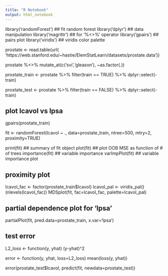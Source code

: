 ```yaml
---
title: "R Notebook"
output: html_notebook
---
```


library('randomForest')  ## fit random forest
library('dplyr')    ## data manipulation
library('magrittr') ## for '%<>%' operator
library('gpairs')   ## pairs plot
library('viridis')  ## viridis color palette

prostate <- 
  read.table(url(
    'https://web.stanford.edu/~hastie/ElemStatLearn/datasets/prostate.data'))

prostate %<>%
  mutate_at(c('svi','gleason'), ~as.factor(.))  

prostate_train <- prostate %>%
  filter(train == TRUE) %>%
  dplyr::select(-train)


prostate_test <- prostate %>%
  filter(train == FALSE) %>%
  dplyr::select(-train)

## plot lcavol vs lpsa
gpairs(prostate_train)

fit <- randomForest(lcavol ~ ., data=prostate_train, 
                    ntree=500, mtry=2, proximity=TRUE)

print(fit)          ## summary of fit object
plot(fit)           ## plot OOB MSE as function of # of trees
importance(fit)     ## variable importance 
varImpPlot(fit)     ## variable importance plot

## proximity plot
lcavol_fac <- factor(prostate_train$lcavol)
lcavol_pal <- viridis_pal()(nlevels(lcavol_fac))
MDSplot(fit, fac=lcavol_fac, palette=lcavol_pal)

## partial dependence plot for 'lpsa'
partialPlot(fit, pred.data=prostate_train, x.var='lpsa')

## test error
L2_loss <- function(y, yhat)
  (y-yhat)^2

error <- function(y, yhat, loss=L2_loss)
  mean(loss(y, yhat))

error(prostate_test$lcavol, 
      predict(fit, newdata=prostate_test))


